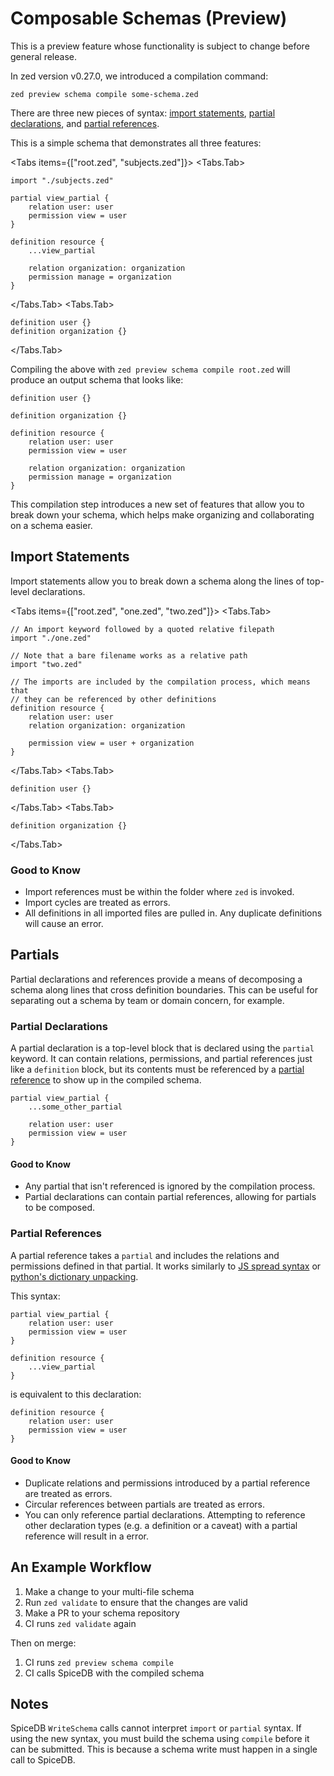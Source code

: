 
# Composable Schemas (Preview)

<Callout type="info">
This is a preview feature whose functionality is subject to change before
general release.
</Callout>

In zed version v0.27.0, we introduced a compilation command:

```
zed preview schema compile some-schema.zed
```

There are three new pieces of syntax: [import statements](#import-statements), [partial declarations](#partial-declarations), and [partial references](#partial-references).

This is a simple schema that demonstrates all three features:

<Tabs items={["root.zed", "subjects.zed"]}>
<Tabs.Tab>

```zed
import "./subjects.zed"

partial view_partial {
    relation user: user
    permission view = user
}

definition resource {
    ...view_partial

    relation organization: organization
    permission manage = organization
}
```

</Tabs.Tab>
<Tabs.Tab>

```zed
definition user {}
definition organization {}
```

</Tabs.Tab>
</Tabs>

Compiling the above with `zed preview schema compile root.zed` will produce an output schema that looks like:

```zed
definition user {}

definition organization {}

definition resource {
    relation user: user
    permission view = user

    relation organization: organization
    permission manage = organization
}
```

This compilation step introduces a new set of features that allow you to break down your schema,
which helps make organizing and collaborating on a schema easier.

## Import Statements

Import statements allow you to break down a schema along the lines of top-level declarations.

<Tabs items={["root.zed", "one.zed", "two.zed"]}>
<Tabs.Tab>

```zed
// An import keyword followed by a quoted relative filepath
import "./one.zed"

// Note that a bare filename works as a relative path
import "two.zed"

// The imports are included by the compilation process, which means that
// they can be referenced by other definitions
definition resource {
    relation user: user
    relation organization: organization
    
    permission view = user + organization
}
```

</Tabs.Tab>
<Tabs.Tab>

```zed
definition user {}
```

</Tabs.Tab>
<Tabs.Tab>

```zed
definition organization {}
```

</Tabs.Tab>

</Tabs>

### Good to Know

* Import references must be within the folder where `zed` is invoked.
* Import cycles are treated as errors.
* All definitions in all imported files are pulled in.
Any duplicate definitions will cause an error.

## Partials

Partial declarations and references provide a means of decomposing a schema along lines that cross definition boundaries.
This can be useful for separating out a schema by team or domain concern, for example.

### Partial Declarations

A partial declaration is a top-level block that is declared using the `partial` keyword.
It can contain relations, permissions, and partial references just like a `definition` block, but its contents
must be referenced by a [partial reference](#partial-references) to show up in the compiled schema.

```zed
partial view_partial {
    ...some_other_partial
    
    relation user: user
    permission view = user
}
```

#### Good to Know

* Any partial that isn't referenced is ignored by the compilation process.
* Partial declarations can contain partial references, allowing for partials to be composed.

### Partial References

A partial reference takes a `partial` and includes the relations and permissions defined in that partial.
It works similarly to [JS spread syntax](https://developer.mozilla.org/en-US/docs/Web/JavaScript/Reference/Operators/Spread_syntax)
or [python's dictionary unpacking](https://docs.python.org/3/reference/expressions.html#dictionary-displays).

This syntax:

```zed
partial view_partial {
    relation user: user
    permission view = user
}

definition resource {
    ...view_partial
}
```

is equivalent to this declaration:

```zed
definition resource {
    relation user: user
    permission view = user
}
```

#### Good to Know

* Duplicate relations and permissions introduced by a partial reference are treated as errors.
* Circular references between partials are treated as errors.
* You can only reference partial declarations.
Attempting to reference other declaration types (e.g. a definition or a caveat) with a partial reference will result in a error.

## An Example Workflow

1. Make a change to your multi-file schema
1. Run `zed validate` to ensure that the changes are valid
1. Make a PR to your schema repository
1. CI runs `zed validate` again

Then on merge:

1. CI runs `zed preview schema compile`
1. CI calls SpiceDB with the compiled schema

## Notes

SpiceDB `WriteSchema` calls cannot interpret `import` or `partial` syntax.
If using the new syntax, you must build the schema using `compile` before it can be submitted.
This is because a schema write must happen in a single call to SpiceDB.
